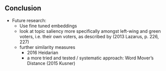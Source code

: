 ## Conclusion

- Future research:
	- Use fine tuned embeddings
	- look at topic saliency more specifically amongst left-wing and green voters, i.e. their own voters, as described by (2013 Lazarus, p. 226, 227)
	- further similarity measures
		- 2016 Heidarian
		- a more tried and tested / systematic approach: Word Mover’s Distance (2015 Kusner)